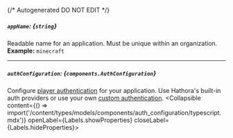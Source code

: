 {/* Autogenerated DO NOT EDIT  */}

##### `appName`: *{`string`}*
Readable name for an application. Must be unique within an organization.
<br/>
**Example:** `minecraft`

---
##### `authConfiguration`: *{`components.AuthConfiguration`}*
Configure [player authentication](https://hathora.dev/docs/lobbies\-and\-matchmaking/auth\-service) for your application. Use Hathora's built\-in auth providers or use your own [custom authentication](https://hathora.dev/docs/lobbies\-and\-matchmaking/auth\-service\#custom\-auth\-provider).
<Collapsible content={() => import('/content/types/models/components/auth_configuration/typescript.mdx')} openLabel={Labels.showProperties} closeLabel={Labels.hideProperties}>
</Collapsible>



